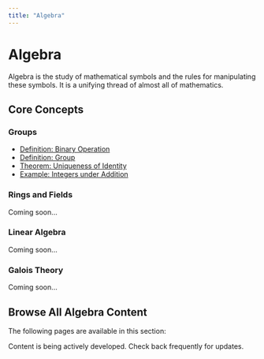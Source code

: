 ```yaml
---
title: "Algebra"
---
```


# Algebra

Algebra is the study of mathematical symbols and the rules for manipulating these symbols. It is a unifying thread of almost all of mathematics.

## Core Concepts

### Groups
- [Definition: Binary Operation](def-binary-operation.qmd)
- [Definition: Group](def-group.qmd)
- [Theorem: Uniqueness of Identity](thm-unique-identity.qmd)
- [Example: Integers under Addition](ex-integers-addition.qmd)

### Rings and Fields
Coming soon...

### Linear Algebra
Coming soon...

### Galois Theory
Coming soon...

## Browse All Algebra Content

The following pages are available in this section:

:::{.callout-note}
Content is being actively developed. Check back frequently for updates.
:::